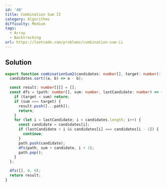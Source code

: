 ```yaml
---
id: '40'
title: Combination Sum II
category: Algorithms
difficulty: Medium
tags:
  - Array
  - Backtracking
url: https://leetcode.com/problems/combination-sum-ii
---
```


## Solution

```typescript showLineNumbers
export function combinationSum2(candidates: number[], target: number): number[][] {
  candidates.sort((a, b) => a - b);

  const result: number[][] = [];
  const dfs = (path: number[], sum: number, lastCandidate: number) => {
    if (target < sum) return;
    if (sum === target) {
      result.push([...path]);
      return;
    }
    for (let i = lastCandidate; i < candidates.length; i++) {
      const candidate = candidates[i];
      if (lastCandidate < i && candidates[i] === candidates[i - 1]) {
        continue;
      }
      path.push(candidate);
      dfs(path, sum + candidate, i + 1);
      path.pop();
    }
  };

  dfs([], 0, 0);
  return result;
}
```
